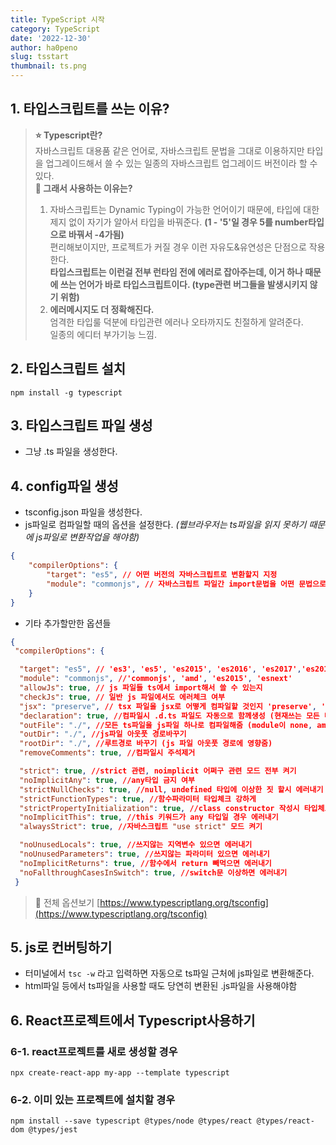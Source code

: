 ```yaml
---
title: TypeScript 시작
category: TypeScript
date: '2022-12-30'
author: ha0peno
slug: tsstart
thumbnail: ts.png
---
```



## 1. 타입스크립트를 쓰는 이유?
> __⭐️ Typescript란?__<br/>
자바스크립트 대용품 같은 언어로, 자바스크립트 문법을 그대로 이용하지만 타입을 업그레이드해서 쓸 수 있는 일종의 자바스크립트 업그레이드 버전이라 할 수 있다.
> <br/>
> __🤔 그래서 사용하는 이유는?__
> 1. 자바스크립트는 Dynamic Typing이 가능한 언어이기 때문에, 타입에 대한 제지 없이 자기가 알아서 타입을 바꿔준다. __(1 - '5'일 경우 5를 number타입으로 바꿔서 -4가됨)__<br/>
> 편리해보이지만, 프로젝트가 커질 경우 이런 자유도&유연성은 단점으로 작용한다.<br/>
> __타입스크립트는 이런걸 전부 런타임 전에 에러로 잡아주는데, 이거 하나 때문에 쓰는 언어가 바로 타입스크립트이다. (type관련 버그들을 발생시키지 않기 위함)__
> 2. __에러메시지도 더 정확해진다.__<br/>
> 엄격한 타입룰 덕분에 타입관련 에러나 오타까지도 친절하게 알려준다. <br/>
일종의 에디터 부가기능 느낌.

## 2. 타입스크립트 설치
`npm install -g typescript`


## 3. 타입스크립트 파일 생성
- 그냥 .ts 파일을 생성한다.

## 4. config파일 생성
- tsconfig.json 파일을 생성한다.
- js파일로 컴파일할 때의 옵션을 설정한다. _(웹브라우저는 ts파일을 읽지 못하기 때문에 js파일로 변환작업을 해야함)_
```json
{
    "compilerOptions": {
        "target": "es5", // 어떤 버전의 자바스크립트로 변환할지 지정
        "module": "commonjs", // 자바스크립트 파일간 import문법을 어떤 문법으로 사용할지 지정
    }
}
```
- 기타 추가할만한 옵션들
```json
{
 "compilerOptions": {

  "target": "es5", // 'es3', 'es5', 'es2015', 'es2016', 'es2017','es2018', 'esnext' 가능
  "module": "commonjs", //'commonjs', 'amd', 'es2015', 'esnext'
  "allowJs": true, // js 파일들 ts에서 import해서 쓸 수 있는지 
  "checkJs": true, // 일반 js 파일에서도 에러체크 여부 
  "jsx": "preserve", // tsx 파일을 jsx로 어떻게 컴파일할 것인지 'preserve', 'react-native', 'react'
  "declaration": true, //컴파일시 .d.ts 파일도 자동으로 함께생성 (현재쓰는 모든 타입이 정의된 파일)
  "outFile": "./", //모든 ts파일을 js파일 하나로 컴파일해줌 (module이 none, amd, system일 때만 가능)
  "outDir": "./", //js파일 아웃풋 경로바꾸기
  "rootDir": "./", //루트경로 바꾸기 (js 파일 아웃풋 경로에 영향줌)
  "removeComments": true, //컴파일시 주석제거 

  "strict": true, //strict 관련, noimplicit 어쩌구 관련 모드 전부 켜기
  "noImplicitAny": true, //any타입 금지 여부
  "strictNullChecks": true, //null, undefined 타입에 이상한 짓 할시 에러내기 
  "strictFunctionTypes": true, //함수파라미터 타입체크 강하게 
  "strictPropertyInitialization": true, //class constructor 작성시 타입체크 강하게
  "noImplicitThis": true, //this 키워드가 any 타입일 경우 에러내기
  "alwaysStrict": true, //자바스크립트 "use strict" 모드 켜기

  "noUnusedLocals": true, //쓰지않는 지역변수 있으면 에러내기
  "noUnusedParameters": true, //쓰지않는 파라미터 있으면 에러내기
  "noImplicitReturns": true, //함수에서 return 빼먹으면 에러내기 
  "noFallthroughCasesInSwitch": true, //switch문 이상하면 에러내기 
 }
```
> 📍 전체 옵션보기 [https://www.typescriptlang.org/tsconfig](https://www.typescriptlang.org/tsconfig)


## 5. js로 컨버팅하기

- 터미널에서 `tsc -w` 라고 입력하면 자동으로 ts파일 근처에 js파일로 변환해준다.
- html파일 등에서 ts파일을 사용할 때도 당연히 변환된 .js파일을 사용해야함


## 6. React프로젝트에서 Typescript사용하기
### 6-1. react프로젝트를 새로 생성할 경우
`npx create-react-app my-app --template typescript`
### 6-2. 이미 있는 프로젝트에 설치할 경우
`npm install --save typescript @types/node @types/react @types/react-dom @types/jest`